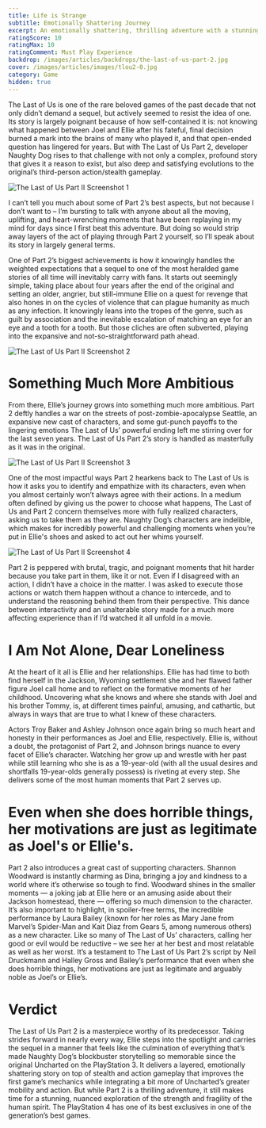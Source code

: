 ```yaml
---
title: Life is Strange
subtitle: Emotionally Shattering Journey
excerpt: An emotionally shattering, thrilling adventure with a stunning and nuanced exploration of the strength and fragility of the human spirit.
ratingScore: 10
ratingMax: 10
ratingComment: Must Play Experience
backdrop: /images/articles/backdrops/the-last-of-us-part-2.jpg
cover: /images/articles/images/tlou2-0.jpg
category: Game
hidden: true
---
```


The Last of Us is one of the rare beloved games of the past decade that not only didn’t demand a sequel, but
actively seemed to resist the idea of one. Its story is largely poignant because of how self-contained it
is: not knowing what happened between Joel and Ellie after his fateful, final decision burned a mark into
the brains of many who played it, and that open-ended question has lingered for years. But with The Last of
Us Part 2, developer Naughty Dog rises to that challenge with not only a complex, profound story that gives
it a reason to exist, but also deep and satisfying evolutions to the original’s third-person action/stealth
gameplay.

![The Last of Us Part II Screenshot 1](/images/articles/images/tlou2-1.jpg)

I can’t tell you much about some of Part 2’s best aspects, but not because I don’t want to – I’m bursting to
talk with anyone about all the moving, uplifting, and heart-wrenching moments that have been replaying in my
mind for days since I first beat this adventure. But doing so would strip away layers of the act of playing
through Part 2 yourself, so I’ll speak about its story in largely general terms.

One of Part 2’s biggest achievements is how it knowingly handles the weighted expectations that a sequel to
one of the most heralded game stories of all time will inevitably carry with fans. It starts out seemingly
simple, taking place about four years after the end of the original and setting an older, angrier, but
still-immune Ellie on a quest for revenge that also hones in on the cycles of violence that can plague
humanity as much as any infection. It knowingly leans into the tropes of the genre, such as guilt by
association and the inevitable escalation of matching an eye for an eye and a tooth for a tooth. But those
cliches are often subverted, playing into the expansive and not-so-straightforward path ahead.

![The Last of Us Part II Screenshot 2](/images/articles/images/tlou2-2.png)

# Something Much More Ambitious

From there, Ellie’s journey grows into something much more ambitious. Part 2 deftly handles a war on the
streets of post-zombie-apocalypse Seattle, an expansive new cast of characters, and some gut-punch payoffs
to the lingering emotions The Last of Us’ powerful ending left me stirring over for the last seven years.
The Last of Us Part 2’s story is handled as masterfully as it was in the original.

![The Last of Us Part II Screenshot 3](/images/articles/images/tlou2-3.png)

One of the most impactful ways Part 2 hearkens back to The Last of Us is how it asks you to identify and
empathize with its characters, even when you almost certainly won’t always agree with their actions. In a
medium often defined by giving us the power to choose what happens, The Last of Us and Part 2 concern
themselves more with fully realized characters, asking us to take them as they are. Naughty Dog’s characters
are indelible, which makes for incredibly powerful and challenging moments when you’re put in Ellie's shoes
and asked to act out her whims yourself.

![The Last of Us Part II Screenshot 4](/images/articles/images/tlou2-4.png)

Part 2 is peppered with brutal, tragic, and poignant moments that hit harder because you take part in them,
like it or not. Even if I disagreed with an action, I didn’t have a choice in the matter. I was asked to
execute those actions or watch them happen without a chance to intercede, and to understand the reasoning
behind them from their perspective. This dance between interactivity and an unalterable story made for a
much more affecting experience than if I’d watched it all unfold in a movie.

# I Am Not Alone, Dear Loneliness

At the heart of it all is Ellie and her relationships. Ellie has had time to both find herself in the
Jackson, Wyoming settlement she and her flawed father figure Joel call home and to reflect on the formative
moments of her childhood. Uncovering what she knows and where she stands with Joel and his brother Tommy,
is, at different times painful, amusing, and cathartic, but always in ways that are true to what I knew of
these characters.

Actors Troy Baker and Ashley Johnson once again bring so much heart and honesty in their performances as
Joel and Ellie, respectively. Ellie is, without a doubt, the protagonist of Part 2, and Johnson brings
nuance to every facet of Ellie’s character. Watching her grow up and wrestle with her past while still
learning who she is as a 19-year-old (with all the usual desires and shortfalls 19-year-olds generally
possess) is riveting at every step. She delivers some of the most human moments that Part 2 serves up.

# Even when she does horrible things, her motivations are just as legitimate as Joel's or Ellie's.

Part 2 also introduces a great cast of supporting characters. Shannon Woodward is instantly charming as
Dina, bringing a joy and kindness to a world where it’s otherwise so tough to find. Woodward shines in the
smaller moments — a joking jab at Ellie here or an amusing aside about their Jackson homestead, there —
offering so much dimension to the character. It’s also important to highlight, in spoiler-free terms, the
incredible performance by Laura Bailey (known for her roles as Mary Jane from Marvel’s Spider-Man and Kait
Diaz from Gears 5, among numerous others) as a new character. Like so many of The Last of Us’ characters,
calling her good or evil would be reductive – we see her at her best and most relatable as well as her
worst. It’s a testament to The Last of Us Part 2’s script by Neil Druckmann and Halley Gross and Bailey’s
performance that even when she does horrible things, her motivations are just as legitimate and arguably
noble as Joel’s or Ellie’s.

# Verdict

The Last of Us Part 2 is a masterpiece worthy of its predecessor. Taking strides forward in nearly every
way, Ellie steps into the spotlight and carries the sequel in a manner that feels like the culmination of
everything that’s made Naughty Dog’s blockbuster storytelling so memorable since the original Uncharted on
the PlayStation 3. It delivers a layered, emotionally shattering story on top of stealth and action gameplay
that improves the first game’s mechanics while integrating a bit more of Uncharted’s greater mobility and
action. But while Part 2 is a thrilling adventure, it still makes time for a stunning, nuanced exploration
of the strength and fragility of the human spirit. The PlayStation 4 has one of its best exclusives in one
of the generation’s best games.
